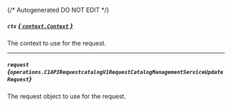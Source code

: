 {/* Autogenerated DO NOT EDIT  */}

##### `ctx` [*{ `context.Context` }*](https://pkg.go.dev/context#Context)
The context to use for the request.

---
##### `request` *{`operations.C1APIRequestcatalogV1RequestCatalogManagementServiceUpdateRequest`}*
The request object to use for the request.
<Collapsible openLabel={Labels.showProperties} closeLabel={Labels.hideProperties}>
    <C1APIRequestcatalogV1RequestCatalogManagementServiceUpdateRequest/>
</Collapsible>


